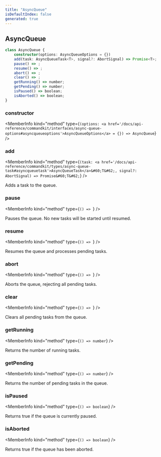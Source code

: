 ```yaml
---
title: "AsyncQueue"
isDefaultIndex: false
generated: true
---
```



<!-- This file was generated from the CommandKit source. Do not modify. Instead, re-run the "docgen" script -->


## AsyncQueue

<GenerationInfo sourceFile="packages/commandkit/src/utils/useful-stuff/async-queue.ts" sourceLine="17" packageName="commandkit" />



```ts title="Signature"
class AsyncQueue {
    constructor(options: AsyncQueueOptions = {})
    add(task: AsyncQueueTask<T>, signal?: AbortSignal) => Promise<T>;
    pause() => ;
    resume() => ;
    abort() => ;
    clear() => ;
    getRunning() => number;
    getPending() => number;
    isPaused() => boolean;
    isAborted() => boolean;
}
```

<div className="members-wrapper">

### constructor

<MemberInfo kind="method" type={`(options: <a href='/docs/api-reference/commandkit/interfaces/async-queue-options#asyncqueueoptions'>AsyncQueueOptions</a> = {}) => AsyncQueue`}   />


### add

<MemberInfo kind="method" type={`(task: <a href='/docs/api-reference/commandkit/types/async-queue-task#asyncqueuetask'>AsyncQueueTask</a>&#60;T&#62;, signal?: AbortSignal) => Promise&#60;T&#62;`}   />

Adds a task to the queue.
### pause

<MemberInfo kind="method" type={`() => `}   />

Pauses the queue. No new tasks will be started until resumed.
### resume

<MemberInfo kind="method" type={`() => `}   />

Resumes the queue and processes pending tasks.
### abort

<MemberInfo kind="method" type={`() => `}   />

Aborts the queue, rejecting all pending tasks.
### clear

<MemberInfo kind="method" type={`() => `}   />

Clears all pending tasks from the queue.
### getRunning

<MemberInfo kind="method" type={`() => number`}   />

Returns the number of running tasks.
### getPending

<MemberInfo kind="method" type={`() => number`}   />

Returns the number of pending tasks in the queue.
### isPaused

<MemberInfo kind="method" type={`() => boolean`}   />

Returns true if the queue is currently paused.
### isAborted

<MemberInfo kind="method" type={`() => boolean`}   />

Returns true if the queue has been aborted.


</div>
